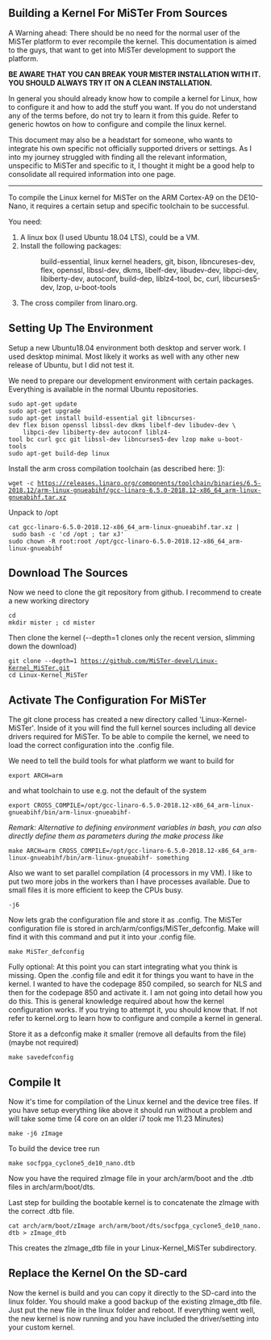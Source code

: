 == Building a Kernel For MiSTer From Sources ==
A Warning ahead:
There should be no need for the normal user of the MiSTer platform to ever recompile the kernel. This documentation is aimed to the guys, that want to get into MiSTer development to support the platform.

'''BE AWARE THAT YOU CAN BREAK YOUR MISTER INSTALLATION WITH IT. YOU SHOULD ALWAYS TRY IT ON A CLEAN INSTALLATION.'''

In general you should already know how to compile a kernel for Linux, how to configure it and how to add the stuff you want. If you do not understand any of the terms before, do not try to learn it from this guide. Refer to generic howtos on how to configure and compile the linux kernel.

This document may also be a headstart for someone, who wants to integrate his own specific not officially supported drivers or settings. As I into my journey struggled with finding all the relevant information, unspecific to MiSTer and specific to it, I thought it might be a good help to consolidate all required information into one page.
----
To compile the Linux kernel for MiSTer on the ARM Cortex-A9 on the DE10-Nano, it requires a certain setup and specific toolchain to be successful.

You need:
# A linux box (I used Ubuntu 18.04 LTS), could be a VM.
# Install the following packages:
#: build-essential, linux kernel headers, git, bison, libncureses-dev, flex, openssl, libssl-dev, dkms, libelf-dev, libudev-dev, libpci-dev, libiberty-dev, autoconf, build-dep, liblz4-tool, bc, curl, libcurses5-dev, lzop, u-boot-tools
# The cross compiler from linaro.org.

== Setting Up The Environment ==
Setup a new Ubuntu18.04 environment both desktop and server work. I used desktop minimal. Most likely it works as well with any other new release of Ubuntu, but I did not test it.

We need to prepare our development environment with certain packages. Everything is available in the normal Ubuntu repositories.
 sudo apt-get update
 sudo apt-get upgrade
 sudo apt-get install build-essential git libncurses-dev flex bison openssl libssl-dev dkms libelf-dev libudev-dev \ 
     libpci-dev libiberty-dev autoconf liblz4-tool bc curl gcc git libssl-dev libncurses5-dev lzop make u-boot-tools    
 sudo apt-get build-dep linux</code>


Install the arm cross compilation toolchain (as described here: [https://github.com/MiSTer-devel/Main_MiSTer/wiki/ARM-cross-compiling]):
 wget -c https://releases.linaro.org/components/toolchain/binaries/6.5-2018.12/arm-linux-gnueabihf/gcc-linaro-6.5.0-2018.12-x86_64_arm-linux-gnueabihf.tar.xz
Unpack to /opt
 cat gcc-linaro-6.5.0-2018.12-x86_64_arm-linux-gnueabihf.tar.xz | sudo bash -c 'cd /opt ; tar xJ'
 sudo chown -R root:root /opt/gcc-linaro-6.5.0-2018.12-x86_64_arm-linux-gnueabihf

== Download The Sources ==
Now we need to clone the git repository from github. I recommend to create a new working directory
 cd
 mkdir mister ; cd mister
Then clone the kernel (--depth=1 clones only the recent version, slimming down the download)
 git clone --depth=1 https://github.com/MiSTer-devel/Linux-Kernel_MiSTer.git
 cd Linux-Kernel_MiSTer


== Activate The Configuration For MiSTer ==
The git clone process has created a new directory called 'Linux-Kernel-MiSTer'. Inside of it you will find the full kernel sources including all device drivers required for MiSTer. To be able to compile the kernel, we need to load the correct configuration into the .config file.

We need to tell the build tools for what platform we want to build for
 export ARCH=arm 
and what toolchain to use e.g. not the default of the system
 export CROSS_COMPILE=/opt/gcc-linaro-6.5.0-2018.12-x86_64_arm-linux-gnueabihf/bin/arm-linux-gnueabihf-


''Remark: Alternative to defining environment variables in bash, you can also directly define them as parameters during the make process like''
 make ARCH=arm CROSS_COMPILE=/opt/gcc-linaro-6.5.0-2018.12-x86_64_arm-linux-gnueabihf/bin/arm-linux-gnueabihf- something

Also we want to set parallel compilation (4 processors in my VM). I like to put two more jobs in the workers than I have processes available. Due to small files it is more efficient to keep the CPUs busy.
 -j6

Now lets grab the configuration file and store it as .config. The MiSTer configuration file is stored in arch/arm/configs/MiSTer_defconfig. Make will find it with this command and put it into your .config file.
 make MiSTer_defconfig

Fully optional: At this point you can start integrating what you think is missing. Open the .config file and edit it for things you want to have in the kernel. I wanted to have the codepage 850 compiled, so search for NLS and then for the codepage 850 and activate it. I am not going into detail how you do this. This is general knowledge required about how the kernel configuration works. If you trying to attempt it, you should know that. If not refer to kernel.org to learn how to configure and compile a kernel in general.

Store it as a defconfig make it smaller (remove all defaults from the file) (maybe not required)
 make savedefconfig

== Compile It ==
Now it's time for compilation of the Linux kernel and the device tree files. If you have setup everything like above it should run without a problem and will take some time (4 core on an older i7 took me 11.23 Minutes)
 make -j6 zImage 
To build the device tree run
 make socfpga_cyclone5_de10_nano.dtb

Now you have the required zImage file in your arch/arm/boot and the .dtb files in arch/arm/boot/dts.

Last step for building the bootable kernel is to concatenate the zImage with the correct .dtb file. 
 cat arch/arm/boot/zImage arch/arm/boot/dts/socfpga_cyclone5_de10_nano.dtb > zImage_dtb
This creates the zImage_dtb file in your Linux-Kernel_MiSTer subdirectory.

== Replace the Kernel On the SD-card ==
Now the kernel is build and you can copy it directly to the SD-card into the linux folder. You should make a good backup of the existing zImage_dtb file. Just put the new file in the linux folder and reboot. If everything went well, the new kernel is now running and you have included the driver/setting into your custom kernel.


